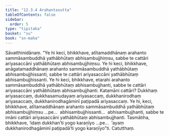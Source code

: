 ```yaml
---
title: "12.3.4 Arahantasutta"
tableOfContents: false
sidebar:
  order: 5
type: "tipitaka"
basket: "su"
book: "sn-maha"
---
```



<DynamicBreadcrumb />

<Division number="1094" book="sn-maha" bookNo="14" page="379">

<Paragraph number="2281" book="sn-maha">
Sāvatthinidānaṃ. “Ye hi keci, bhikkhave, atītamaddhānaṃ arahanto sammāsambuddhā yathābhūtaṃ abhisambujjhiṃsu, sabbe te cattāri ariyasaccāni yathābhūtaṃ abhisambujjhiṃsu. Ye hi keci, bhikkhave, anāgatamaddhānaṃ arahanto sammāsambuddhā yathābhūtaṃ abhisambujjhissanti, sabbe te cattāri ariyasaccāni yathābhūtaṃ abhisambujjhissanti. Ye hi keci, bhikkhave, etarahi arahanto sammāsambuddhā yathābhūtaṃ abhisambujjhanti, sabbe te cattāri ariyasaccāni yathābhūtaṃ abhisambujjhanti.
</Paragraph>

<Paragraph number="2282" book="sn-maha">
Katamāni cattāri? Dukkhaṃ ariyasaccaṃ, dukkhasamudayaṃ ariyasaccaṃ, dukkhanirodhaṃ ariyasaccaṃ, dukkhanirodhagāminī paṭipadā ariyasaccaṃ. Ye hi, keci, bhikkhave, atītamaddhānaṃ arahanto sammāsambuddhā yathābhūtaṃ abhisambujjhiṃsu …pe…  abhisambujjhissanti…  abhisambujjhanti, sabbe te imāni cattāri ariyasaccāni yathābhūtaṃ abhisambujjhanti.
</Paragraph>

<Paragraph number="2283" book="sn-maha">
Tasmātiha, bhikkhave, ‘idaṃ dukkhan’ti yogo karaṇīyo …pe…  ‘ayaṃ dukkhanirodhagāminī paṭipadā’ti yogo karaṇīyo”ti.

</Paragraph>
</Division>

<Paragraph number="2284" type="center" book="sn-maha">
Catutthaṃ.
</Paragraph>